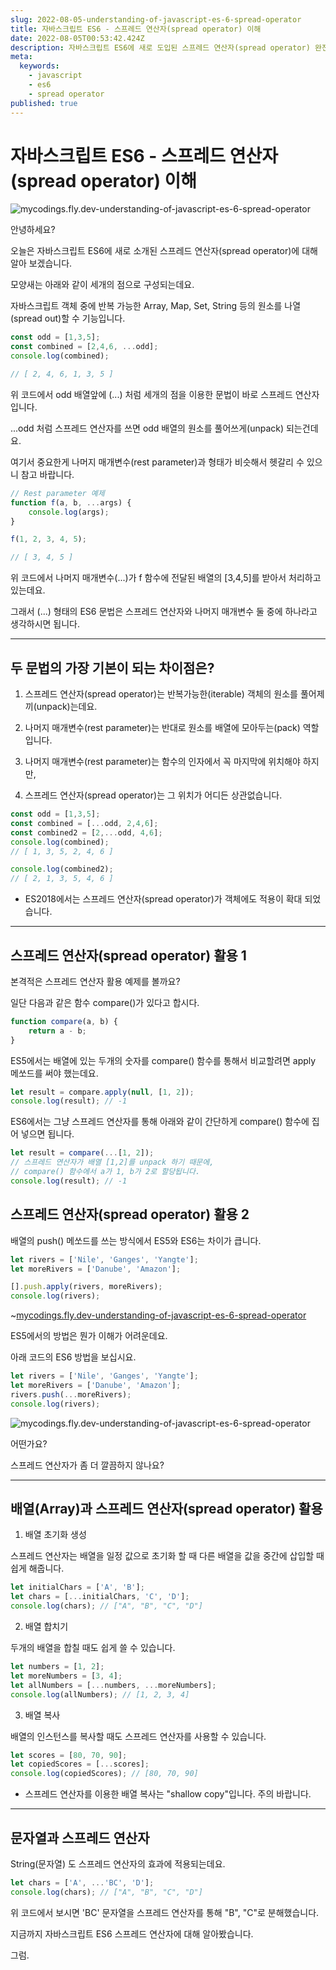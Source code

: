 ```yaml
---
slug: 2022-08-05-understanding-of-javascript-es-6-spread-operator
title: 자바스크립트 ES6 - 스프레드 연산자(spread operator) 이해
date: 2022-08-05T00:53:42.424Z
description: 자바스크립트 ES6에 새로 도입된 스프레드 연산자(spread operator) 완전 이해하기
meta:
  keywords:
    - javascript
    - es6
    - spread operator
published: true
---
```


# 자바스크립트 ES6 - 스프레드 연산자(spread operator) 이해

![mycodings.fly.dev-understanding-of-javascript-es-6-spread-operator](https://blogger.googleusercontent.com/img/a/AVvXsEgJaHZo3k4PSGs020LUbWkfxq-RFDJVUoQl2yrYffa32IAUGc79ltM2BMsVgr-wwuFhoKYyF9yHKFwaZ-z2U8K0N4dG-Cc_ekp-wI7vAIASM_JdtLsTlhkot0VdupLEvhWWvuZti1exHE1QqydXNdP6oxkWN9dDfkkQFUlBXEo0nl-czjwTD7SmQ4L3=s16000)

안녕하세요?

오늘은 자바스크립트 ES6에 새로 소개된 스프레드 연산자(spread operator)에 대해 알아 보겠습니다.

모양새는 아래와 같이 세개의 점으로 구성되는데요.

자바스크립트 객체 중에 반복 가능한 Array, Map, Set, String 등의 원소를 나열(spread out)할 수 기능입니다.

```js
const odd = [1,3,5];
const combined = [2,4,6, ...odd];
console.log(combined);

// [ 2, 4, 6, 1, 3, 5 ]
```

위 코드에서 odd 배열앞에 (...) 처럼 세개의 점을 이용한 문법이 바로 스프레드 연산자입니다.

...odd 처럼 스프레드 연산자를 쓰면 odd 배열의 원소를 풀어쓰게(unpack) 되는건데요.

여기서 중요한게 나머지 매개변수(rest parameter)과 형태가 비슷해서 헷갈리 수 있으니 참고 바랍니다.

```js
// Rest parameter 예제
function f(a, b, ...args) {
	console.log(args);
}

f(1, 2, 3, 4, 5);

// [ 3, 4, 5 ]
```

위 코드에서 나머지 매개변수(...)가 f 함수에 전달된 배열의 [3,4,5]를 받아서 처리하고 있는데요.

그래서 (...) 형태의 ES6 문법은 스프레드 연산자와 나머지 매개변수 둘 중에 하나라고 생각하시면 됩니다.

--- 

## 두 문법의 가장 기본이 되는 차이점은?

1. 스프레드 연산자(spread operator)는 반복가능한(iterable) 객체의 원소를 풀어제끼(unpack)는데요.

2. 나머지 매개변수(rest parameter)는 반대로 원소를 배열에 모아두는(pack) 역할입니다.

3. 나머지 매개변수(rest parameter)는 함수의 인자에서 꼭 마지막에 위치해야 하지만,

4. 스프레드 연산자(spread operator)는 그 위치가 어디든 상관없습니다.

```js
const odd = [1,3,5];
const combined = [...odd, 2,4,6];
const combined2 = [2,...odd, 4,6];
console.log(combined);
// [ 1, 3, 5, 2, 4, 6 ]

console.log(combined2);
// [ 2, 1, 3, 5, 4, 6 ]
```

* ES2018에서는 스프레드 연산자(spread operator)가 객체에도 적용이 확대 되었습니다.

---

## 스프레드 연산자(spread operator) 활용 1

본격적은 스프레드 연산자 활용 예제를 볼까요?

일단 다음과 같은 함수 compare()가 있다고 합시다.

```js
function compare(a, b) {
    return a - b;
}
```

ES5에서는 배열에 있는 두개의 숫자를 compare() 함수를 통해서 비교할려면 apply 메쏘드를 써야 했는데요.

```js
let result = compare.apply(null, [1, 2]);
console.log(result); // -1
```

ES6에서는 그냥 스프레드 연산자를 통해 아래와 같이 간단하게 compare() 함수에 집어 넣으면 됩니다.

```js
let result = compare(...[1, 2]);
// 스프레드 연산자가 배열 [1,2]를 unpack 하기 때문에,
// compare() 함수에서 a가 1, b가 2로 할당됩니다.
console.log(result); // -1
```

## 스프레드 연산자(spread operator) 활용 2

배열의 push() 메쏘드를 쓰는 방식에서 ES5와 ES6는 차이가 큽니다.

```js
let rivers = ['Nile', 'Ganges', 'Yangte'];
let moreRivers = ['Danube', 'Amazon'];

[].push.apply(rivers, moreRivers);
console.log(rivers);
```
~[mycodings.fly.dev-understanding-of-javascript-es-6-spread-operator](https://blogger.googleusercontent.com/img/a/AVvXsEjlAauaJDFrCguHg0Cl2RITErYeGCWgMlg2ZdsF6kerC-mwRjcwX0nY3_S8gRanjgk7uCWprA5lOhX7uiKj4SXIcS58J-F0YImLfm_c8RaGYMjq9o8j5i9bRSr6ROcgLf4nR0Ugy80oTxVssU_9YF9udx5vEGbUiqboBye9Nu4VVXeouqgVoLrk5Ka6=s16000)

ES5에서의 방법은 뭔가 이해가 어려운데요.

아래 코드의 ES6 방법을 보십시요.

```js
let rivers = ['Nile', 'Ganges', 'Yangte'];
let moreRivers = ['Danube', 'Amazon'];
rivers.push(...moreRivers);
console.log(rivers);
```

![mycodings.fly.dev-understanding-of-javascript-es-6-spread-operator](https://blogger.googleusercontent.com/img/a/AVvXsEjccuBDQkOcVkUNBAHEQ9hJ4mYWnDzJYspfQUxiohNsX3cj1qZggf7c6Iooa6-qAjhZ1WE2BidNsnqv_VBBTLrlclJE2ndC-K2dM8jiIR0bZ3AeaQANhswyXnFLN6HFJG7xe2iDTxyQ7DdWPBtMxh0RcePqQuYx_m4jogd_Zd6h8-T9sZsibhy7TCiA=s16000)

어떤가요?

스프레드 연산자가 좀 더 깔끔하지 않나요?

---

## 배열(Array)과 스프레드 연산자(spread operator) 활용

1. 배열 초기화 생성

스프레드 연산자는 배열을 일정 값으로 초기화 할 때 다른 배열을 값을 중간에 삽입할 때 쉽게 해줍니다.

```js
let initialChars = ['A', 'B'];
let chars = [...initialChars, 'C', 'D'];
console.log(chars); // ["A", "B", "C", "D"]
```

2. 배열 합치기

두개의 배열을 합칠 때도 쉽게 쓸 수 있습니다.

```js
let numbers = [1, 2];
let moreNumbers = [3, 4];
let allNumbers = [...numbers, ...moreNumbers];
console.log(allNumbers); // [1, 2, 3, 4]
```

3. 배열 복사

배열의 인스턴스를 복사할 때도 스프레드 연산자를 사용할 수 있습니다.

```js
let scores = [80, 70, 90];
let copiedScores = [...scores];
console.log(copiedScores); // [80, 70, 90]
```
* 스프레드 연산자를 이용한 배열 복사는 "shallow copy"입니다. 주의 바랍니다.

---

## 문자열과 스프레드 연산자

String(문자열) 도 스프레드 연산자의 효과에 적용되는데요.

```js
let chars = ['A', ...'BC', 'D'];
console.log(chars); // ["A", "B", "C", "D"]
```

위 코드에서 보시면 'BC' 문자열을 스프레드 연산자를 통해 "B", "C"로 분해했습니다.

지금까지 자바스크립트 ES6 스프레드 연산자에 대해 알아봤습니다.

그럼.

